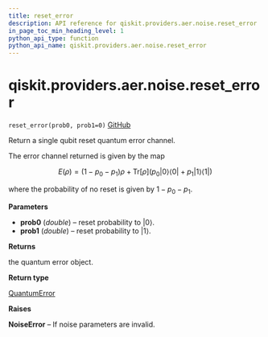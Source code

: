 ```yaml
---
title: reset_error
description: API reference for qiskit.providers.aer.noise.reset_error
in_page_toc_min_heading_level: 1
python_api_type: function
python_api_name: qiskit.providers.aer.noise.reset_error
---
```


# qiskit.providers.aer.noise.reset\_error

<span id="qiskit.providers.aer.noise.reset_error" />

`reset_error(prob0, prob1=0)` [GitHub](https://github.com/qiskit/qiskit-aer/tree/stable/0.10/qiskit/providers/aer/noise/errors/standard_errors.py "view source code")

Return a single qubit reset quantum error channel.

The error channel returned is given by the map

$$
E(ρ) = (1 - p_0 - p_1) ρ + \text{Tr}[ρ] \left(
        p_0 |0 \rangle\langle 0|
        + p_1 |1 \rangle\langle 1| \right)
$$

where the probability of no reset is given by $1 - p_0 - p_1$.

**Parameters**

*   **prob0** (*double*) – reset probability to $|0\rangle$.
*   **prob1** (*double*) – reset probability to $|1\rangle$.

**Returns**

the quantum error object.

**Return type**

[QuantumError](qiskit.providers.aer.noise.QuantumError "qiskit.providers.aer.noise.QuantumError")

**Raises**

**NoiseError** – If noise parameters are invalid.

